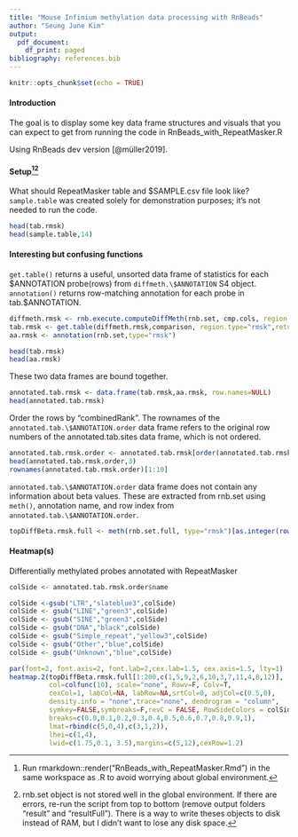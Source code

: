 ```yaml
---
title: "Mouse Infinium methylation data processing with RnBeads"
author: "Seung June Kim"
output: 
  pdf_document:
    df_print: paged
bibliography: references.bib
---
```


```r
knitr::opts_chunk$set(echo = TRUE)
```

#### Introduction  

The goal is to display some key data frame structures and visuals that you can expect to get from running the code in RnBeads_with_RepeatMasker.R

Using RnBeads dev version [@müller2019].

#### Setup[^1][^2]  

[^1]: Run rmarkdown::render("RnBeads_with_RepeatMasker.Rmd") in the same workspace as .R to avoid worrying about global environment.

[^2]: rnb.set object is not stored well in the global environment. If there are errors, re-run the script from top to bottom (remove output folders "result" and "resultFull"). There is a way to write theses objects to disk instead of RAM, but I didn't want to lose any disk space.

What should RepeatMasker table and \$SAMPLE.csv file look like? `sample.table` was created solely for demonstration purposes; it's not needed to run the code.

```r
head(tab.rmsk)
head(sample.table,14)
```

#### Interesting but confusing functions  

`get.table()` returns a useful, unsorted data frame of statistics for each \$ANNOTATION probe(rows) from `diffmeth.\$ANNOTATION` S4 object. `annotation()` returns row-matching annotation for each probe in tab.\$ANNOTATION.

```r
diffmeth.rmsk <- rnb.execute.computeDiffMeth(rnb.set, cmp.cols, region.types="rmsk")
tab.rmsk <- get.table(diffmeth.rmsk,comparison, region.type="rmsk",return.data.frame=T)
aa.rmsk <- annotation(rnb.set,type="rmsk")
```

```r
head(tab.rmsk)
head(aa.rmsk)
```

These two data frames are bound together.

```r
annotated.tab.rmsk <- data.frame(tab.rmsk,aa.rmsk, row.names=NULL)
head(annotated.tab.rmsk)
```

Order the rows by "combinedRank". The rownames of the `annotated.tab.\$ANNOTATION.order` data frame refers to the original row numbers of the annotated.tab.sites data frame, which is not ordered.

```r
annotated.tab.rmsk.order <- annotated.tab.rmsk[order(annotated.tab.rmsk[,"combinedRank"]),]
head(annotated.tab.rmsk.order,3)
rownames(annotated.tab.rmsk.order)[1:10]
```

`annotated.tab.\$ANNOTATION.order` data frame does not contain any information about beta values. These are extracted from rnb.set using `meth()`, annotation name, and row index from `annotated.tab.\$ANNOTATION.order`.

```r
topDiffBeta.rmsk.full <- meth(rnb.set.full, type="rmsk")[as.integer(rownames(annotated.tab.rmsk.order)),]

```

#### Heatmap(s)  

Differentially methylated probes annotated with RepeatMasker

```r
colSide <- annotated.tab.rmsk.order$name

colSide <-gsub("LTR","slateblue3",colSide)
colSide <- gsub("LINE","green3",colSide)
colSide <- gsub("SINE","green3",colSide)
colSide <- gsub("DNA","black",colSide)
colSide <- gsub("Simple_repeat","yellow3",colSide)
colSide <- gsub("Other","blue",colSide)
colSide <- gsub("Unknown","blue",colSide)

par(font=2, font.axis=2, font.lab=2,cex.lab=1.5, cex.axis=1.5, lty=1)
heatmap.2(topDiffBeta.rmsk.full[1:200,c(1,5,9,2,6,10,3,7,11,4,8,12)],
          col=colfunc(10), scale="none", Rowv=F, Colv=T,
          cexCol=1, labCol=NA, labRow=NA,srtCol=0, adjCol=c(0.5,0),
          density.info = "none",trace="none", dendrogram = "column",
          symkey=FALSE,symbreaks=F,revC = FALSE, RowSideColors = colSide[1:200],
          breaks=c(0.0,0.1,0.2,0.3,0.4,0.5,0.6,0.7,0.8,0.9,1),
          lmat=rbind(c(5,0,4),c(3,1,2)),
          lhei=c(1,4),
          lwid=c(1.75,0.1, 3.5),margins=c(5,12),cexRow=1.2)
```
